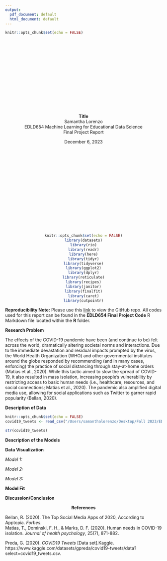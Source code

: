 ```yaml
---
output:
  pdf_document: default
  html_document: default
---
```

```r
knitr::opts_chunk$set(echo = FALSE)
```

<br>
<br>
<br>
<br>
<br>
<br>
<br>
<br>
<br>
<br>
<br>
<br>
<br>
<br>
<div align="center">**Title**
<div align="center">Samantha Lorenzo
<div align="center">EDLD654 Machine Learning for Educational Data Science
<div align="center">Final Project Report
<div align="center">December 6, 2023
<br>
<br>
<br>
<br>
<br>
<br>
<br>
<br>
<br>
<br>
<br>
<br>
<br>
<br>
<br>
<br>
<br>

```r
knitr::opts_chunk$set(echo = FALSE)
library(datasets)
library(rio)
library(readr)
library(here)
library(tidyr)
library(tidyverse)
library(ggplot2)
library(dplyr)
library(reticulate)
library(recipes)
library(janitor)
library(finalfit)
library(caret)
library(cutpointr)
```

<div align="left">**Reproducibility Note:** Please use this [link](https://github.com/sblorenzo/EDLD654-Final-Project.git) to view the GitHub repo. All codes used for this report can be found in the **EDLD654 Final Project Code** R Markdown file located within the **R** folder. 


**Research Problem**
<div align="left">The effects of the COVID-19 pandemic have been (and continue to be) felt across the world, dramatically altering societal norms and interactions. Due to the immediate devastation and residual impacts prompted by the virus, the World Health Organization (WHO) and other governmental institutes around the globe responded by recommending (and in many cases, enforcing) the practice of social distancing through stay-at-home orders (Matias et al., 2020). While this tactic aimed to slow the spread of COVID-19, it also resulted in mass isolation, increasing people’s vulnerability by restricting access to basic human needs (i.e., healthcare, resources, and social connections; Matias et al., 2020). The pandemic also amplified digital media use, allowing for social applications such as Twitter to garner rapid popularity (Bellan, 2020).

**Description of Data**


```r
knitr::opts_chunk$set(echo = FALSE)
covid19_tweets <- read_csv("/Users/samanthalorenzo/Desktop/Fall 2023/EDLD654 Machine Learning for Educational Data Science/EDLD654 Final Project/Data/covid19_tweets.csv")

str(covid19_tweets)
```

**Description of the Models**


**Data Visualization**


*Model 1:*


*Model 2:*


*Model 3:*


**Model Fit**


**Discussion/Conclusion**


<div align="center">**References**

<div align="left">Bellan, R. (2020). The Top Social Media Apps of 2020, According to Apptopia. *Forbes*.
<div align="left">Matias, T., Dominski, F. H., & Marks, D. F. (2020). Human needs in COVID-19 isolation.
*Journal of health psychology*, 25(7), 871-882.
<div align="left">Preda, G. (2020). *COVID19 Tweets* [Data set].Kaggle.
  https://www.kaggle.com/datasets/gpreda/covid19-tweets/data?select=covid19_tweets.csv.